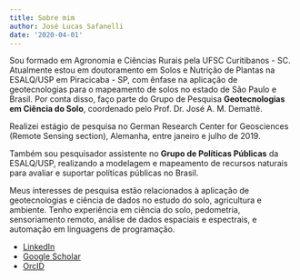 ```yaml
---
title: Sobre mim
author: José Lucas Safanelli
date: '2020-04-01'
---
```


Sou formado em Agronomia e Ciências Rurais pela UFSC Curitibanos - SC. Atualmente estou em doutoramento em Solos e Nutrição de Plantas na ESALQ/USP em Piracicaba - SP, com ênfase na aplicação de geotecnologias para o mapeamento de solos no estado de São Paulo e Brasil. Por conta disso, faço parte do Grupo de Pesquisa **Geotecnologias em Ciência do Solo**, coordenado pelo Prof. Dr. José A. M. Demattê.

Realizei estágio de pesquisa no German Research Center for Geosciences (Remote Sensing section), Alemanha, entre janeiro e julho de 2019.

Também sou pesquisador assistente no **Grupo de Políticas Públicas** da ESALQ/USP, realizando a modelagem e mapeamento de recursos naturais para avaliar e suportar políticas públicas no Brasil.

Meus interesses de pesquisa estão relacionados à aplicação de geotecnologias e ciência de dados no estudo do solo, agricultura e ambiente. Tenho experiência em ciência do solo, pedometria, sensoriamento remoto, análise de dados espaciais e espectrais, e automação em linguagens de programação.

+ [LinkedIn](https://www.linkedin.com/in/joselucassafanelli/)
+ [Google Scholar](https://scholar.google.com.br/citations?user=raFEMBQAAAAJ&hl=en)
+ [OrcID](http://orcid.org/0000-0001-5410-5762)
